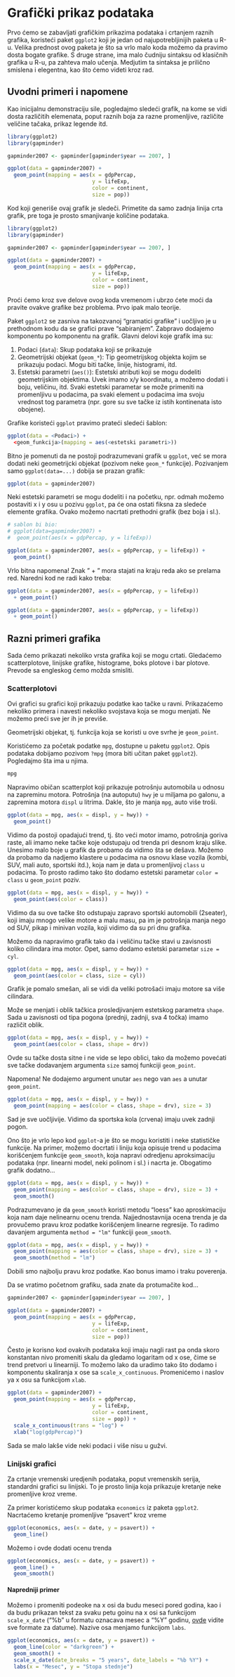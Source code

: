# Grafički prikaz podataka

Prvo ćemo se zabavljati grafičkim prikazima podataka i crtanjem raznih grafika,
koristeći paket `ggplot2` koji je jedan od najupotrebljinijih paketa u R-u.
Velika prednost ovog paketa je što sa vrlo malo koda možemo da pravimo dosta
bogate grafike. S druge strane, ima malo čudniju sintaksu od klasičnih grafika u
R-u, pa zahteva malo učenja. Medjutim ta sintaksa je prilično smislena i
elegentna, kao što ćemo videti kroz rad.


## Uvodni primeri i napomene

Kao inicijalnu demonstraciju sile, pogledajmo sledeći grafik, na kome se vidi
dosta različitih elemenata, poput raznih boja za razne promenljive, različite
veličine tačaka, prikaz legende itd.

```r
library(ggplot2)
library(gapminder)

gapminder2007 <- gapminder[gapminder$year == 2007, ]

ggplot(data = gapminder2007) + 
  geom_point(mapping = aes(x = gdpPercap,
                           y = lifeExp,
                           color = continent,
                           size = pop))
```

Kod koji generiše ovaj grafik je sledeči. Primetite da samo zadnja linija crta
grafik, pre toga je prosto smanjivanje količine podataka.

```r
library(ggplot2)
library(gapminder)

gapminder2007 <- gapminder[gapminder$year == 2007, ]

ggplot(data = gapminder2007) + 
  geom_point(mapping = aes(x = gdpPercap,
                           y = lifeExp,
                           color = continent,
                           size = pop))
```

Proći ćemo kroz sve delove ovog koda vremenom i ubrzo ćete moći da pravite
ovakve grafike bez problema. Prvo ipak malo teorije.

Paket `ggplot2` se zasniva na takozvanoj "gramatici grafike" i uočljivo je u prethodnom kodu da se grafici prave "sabiranjem". Zabpravo dodajemo komponentu po komponentu na grafik. Glavni delovi koje grafik ima su:

1. Podaci (`data`): Skup podataka koji se prikazuje
1. Geometrijski objekat (`geom_*`): Tip geometrijskog objekta kojim se prikazuju podaci. Mogu biti tačke, linije, histogrami, itd.
1. Estetski parametri (`aes()`): Estetski atributi koji se mogu dodeliti geometrijskim objektima. Uvek imamo x/y koordinatu, a možemo dodati i boju, veličinu, itd. Svaki estetski parametar se može primeniti na promenljivu u podacima, pa svaki element u podacima ima svoju vrednost tog parametra (npr. gore su sve tačke iz istih kontinenata isto obojene).

Grafike koristeći `ggplot` pravimo prateći sledeći šablon:

```r
ggplot(data = <Podaci>) + 
  <geom_funkcija>(mapping = aes(<estetski parametri>))
```

Bitno je pomenuti da ne postoji podrazumevani grafik u `ggplot`, već se mora dodati neki geometrijcki objekat (pozivom neke `geom_*` funkcije). Pozivanjem samo `ggplot(data=...)` dobija se prazan grafik:

```r
ggplot(data = gapminder2007)
```

Neki estetski parametri se mogu dodeliti i na početku, npr. odmah možemo postaviti x i y osu u pozivu `ggplot`, pa će ona ostati fiksna za sledeće elemente grafika. Ovako možemo nacrtati prethodni grafik (bez boja i sl.).

```r
# sablon bi bio:
# ggplot(data=gapminder2007) +
#  geom_point(aes(x = gdpPercap, y = lifeExp))

ggplot(data = gapminder2007, aes(x = gdpPercap, y = lifeExp)) +
  geom_point()
```

Vrlo bitna napomena! Znak " + " mora stajati na kraju reda ako se prelama red. Naredni kod ne radi kako treba:

```r
ggplot(data = gapminder2007, aes(x = gdpPercap, y = lifeExp))
  + geom_point()
```
```r
ggplot(data = gapminder2007, aes(x = gdpPercap, y = lifeExp))
  + geom_point()
```

## Razni primeri grafika

Sada ćemo prikazati nekoliko vrsta grafika koji se mogu crtati. Gledaćemo scatterplotove, linijske grafike, histograme, boks plotove i bar plotove. Prevode sa engleskog ćemo možda smisliti.

### Scatterplotovi

Ovi grafici su grafici koji prikazuju podatke kao tačke u ravni. Prikazaćemo nekoliko primera i navesti nekoliko svojstava koja se mogu menjati. Ne možemo preći sve jer ih je previše.

Geometrijski objekat, tj. funkcija koja se koristi u ove svrhe je `geom_point`.

Koristićemo za početak podatke `mpg`, dostupne u paketu `ggplot2`.
Opis podataka dobijamo pozivom `?mpg` (mora biti učitan paket `ggplot2`). Pogledajmo šta ima u njima.

```r
mpg
```

Napravimo običan scatterplot koji prikazuje potrošnju automobila u odnosu na zapreminu motora.
Potrošnja (na autoputu) `hwy` je u miljama po galonu, a zapremina motora `displ` u litrima. Dakle, što je manja `mpg`, auto više troši.

```r
ggplot(data = mpg, aes(x = displ, y = hwy)) +
  geom_point()
```

Vidimo da postoji opadajući trend, tj. što veći motor imamo, potrošnja goriva raste, ali imamo neke tačke koje odstupaju od trenda pri desnom kraju slike. Unesimo malo boje u grafik da probamo da vidimo šta se dešava. Možemo da probamo da nadjemo klastere u podacima na osnovu klase vozila (kombi, SUV, mali auto, sportski itd.), koja nam je data u promenljivoj `class` u podacima. To prosto radimo tako što dodamo estetski parametar `color = class` u `geom_point` poziv.

```r
ggplot(data = mpg, aes(x = displ, y = hwy)) +
  geom_point(aes(color = class))
```

Vidimo da su ove tačke što odstupaju zapravo sportski automobili (2seater), koji imaju mnogo velike motore a malu masu, pa im je potrošnja manja nego od SUV, pikap i minivan vozila, koji vidimo da su pri dnu grafika.

Možemo da napravimo grafik tako da i veličinu tačke stavi u zavisnosti koliko cilindara ima motor. Opet, samo dodamo estetski parametar `size = cyl`.

```r
ggplot(data = mpg, aes(x = displ, y = hwy)) +
  geom_point(aes(color = class, size = cyl))
```

Grafik je pomalo smešan, ali se vidi da veliki potrošaći imaju motore sa više cilindara.

Može se menjati i oblik tačkica prosledjivanjem estetskog parametra `shape`. Sada u zavisnosti od tipa pogona (prednji, zadnji, sva 4 točka) imamo različit oblik.

```r
ggplot(data = mpg, aes(x = displ, y = hwy)) +
  geom_point(aes(color = class, shape = drv))
```

Ovde su tačke dosta sitne i ne vide se lepo oblici, tako da možemo povećati sve tačke dodavanjem argumenta `size` samoj funkciji `geom_point`.

Napomena! Ne dodajemo argument unutar `aes` nego van `aes` a unutar `geom_point`.

```r
ggplot(data = mpg, aes(x = displ, y = hwy)) +
  geom_point(mapping = aes(color = class, shape = drv), size = 3)
```

Sad je sve uočljivije. Vidimo da sportska kola (crvena) imaju uvek zadnji pogon.

Ono što je vrlo lepo kod `ggplot`-a je što se mogu koristiti i neke statističke funkcije. Na primer, možemo docrtati i liniju koja opisuje trend u podacima korišćenjem funkcije `geom_smooth`, koja napravi odredjenu aproksimaciju podataka (npr. linearni  model, neki polinom i sl.) i nacrta je. Obogatimo grafik dodatno...

```r
ggplot(data = mpg, aes(x = displ, y = hwy)) +
  geom_point(mapping = aes(color = class, shape = drv), size = 3) + 
  geom_smooth()
```
Podrazumevano je da `geom_smooth` koristi metodu "loess" kao aproskimaciju koja nam daje nelinearnu ocenu trenda. Najjednostavnija ocena trenda je da provučemo pravu kroz podatke korišćenjem linearne regresije. To radimo davanjem argumenta `method = "lm"` funkciji `geom_smooth`.

```r
ggplot(data = mpg, aes(x = displ, y = hwy)) +
  geom_point(mapping = aes(color = class, shape = drv), size = 3) + 
  geom_smooth(method = "lm")
```

Dobili smo najbolju pravu kroz podatke. Kao bonus imamo i traku poverenja.

Da se vratimo početnom grafiku, sada znate da protumačite kod...

```r
gapminder2007 <- gapminder[gapminder$year == 2007, ]

ggplot(data = gapminder2007) + 
  geom_point(mapping = aes(x = gdpPercap,
                           y = lifeExp,
                           color = continent,
                           size = pop))
```

Često je korisno kod ovakvih podataka koji imaju nagli rast pa onda skoro konstantan nivo promeniti skalu da gledamo logaritam od x ose, čime se trend pretvori u linearniji. To možemo lako da uradimo tako što dodamo i komponentu skaliranja x ose sa `scale_x_continuous`. Promenićemo i naslov ya x osu sa funkcijom `xlab`.
```r
ggplot(data = gapminder2007) + 
  geom_point(mapping = aes(x = gdpPercap,
                           y = lifeExp,
                           color = continent,
                           size = pop)) +
  scale_x_continuous(trans = "log") + 
  xlab("log(gdpPercap)")
```

Sada se malo lakše vide neki podaci i više nisu u gužvi.

### Linijski grafici

Za crtanje vremenski uredjenih podataka, poput vremenskih serija, standardni grafici su linijski. To je prosto linija koja prikazuje kretanje neke promenljive kroz vreme.

Za primer koristićemo skup podataka `economics` iz paketa `ggplot2`.
Nacrtaćemo kretanje promenljive "psavert" kroz vreme

```r
ggplot(economics, aes(x = date, y = psavert)) +
  geom_line()
```
 Možemo i ovde dodati ocenu trenda
 
```r
ggplot(economics, aes(x = date, y = psavert)) +
  geom_line() + 
  geom_smooth()
```

#### Napredniji primer {-}

Možemo i promeniti podeoke na x osi da budu meseci pored godina, kao i da budu prikazan tekst za svaku petu goinu na x osi sa funkcijom `scale_x_date` ("%b" u formatu oznacava mesec a "%Y" godinu, [ovde](https://www.statmethods.net/input/dates.html) vidite sve formate za datume). Nazive osa menjamo funkcijom `labs`.

```r
ggplot(economics, aes(x = date, y = psavert)) +
  geom_line(color = "darkgreen") +
  geom_smooth() + 
  scale_x_date(date_breaks = "5 years", date_labels = "%b %Y") +
  labs(x = "Mesec", y = "Stopa stednje")
```
